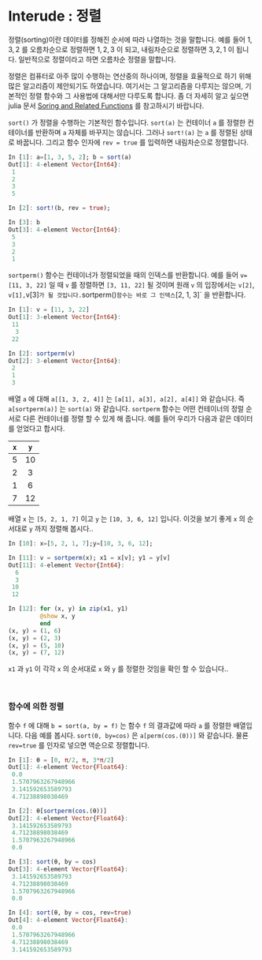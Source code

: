 # Interude : 정렬 {.unnumbered}

정렬(sorting)이란 데이터를 정해진 순서에 따라 나열하는 것을 말합니다. 예를 들어 $1, 3, 2$ 를 오름차순으로 정렬하면 $1, 2, 3$ 이 되고, 내림차순으로 정렬하면 $3, 2, 1$ 이 됩니다. 일반적으로 정렬이라고 하면 오름차순 정렬을 말합니다.

정렬은 컴퓨터로 아주 많이 수행하는 연산중의 하나이며, 정렬을 효율적으로 하기 위해 많은 알고리즘이 제안되기도 하였습니다. 여기서는 그 알고리즘을 다루지는 않으며, 기본적인 정렬 함수와 그 사용법에 대해서만 다루도록 합니다. 좀 더 자세히 알고 싶으면 julia 문서 [Soring and Related Functions](https://docs.julialang.org/en/v1/base/sort/) 를 참고하시기 바랍니다.

`sort()` 가 정렬을 수행하는 기본적인 함수입니다. `sort(a)` 는 컨테이너 `a` 를 정렬한 컨테이너를 반환하며 `a` 자체를 바꾸지는 않습니다. 그러나 `sort!(a)` 는 `a` 를 정렬된 상태로 바꿉니다. 그리고 함수 인자에 `rev = true` 를 입력하면 내림차순으로 정렬합니다.

```julia
In [1]: a=[1, 3, 5, 2]; b = sort(a)
Out[1]: 4-element Vector{Int64}:
 1
 2
 3
 5

In [2]: sort!(b, rev = true);

In [3]: b
Out[3]: 4-element Vector{Int64}:
 5
 3
 2
 1
```

`sortperm()` 함수는 컨테이너가 정렬되었을 때의 인덱스를 반환합니다. 예를 들어 `v=[11, 3, 22]` 일 때 `v` 를 정렬하면 `[3, 11, 22]` 될 것이며 원래 `v` 의 입장에서는 `v[2]`, `v[1], `v[3]` 가 될 것입니다. `sortperm()` 함수는 바로 그 인덱스 `[2, 1, 3]` 을 반환합니다.

```julia
In [1]: v = [11, 3, 22]
Out[1]: 3-element Vector{Int64}:
 11
  3
 22

In [2]: sortperm(v)
Out[2]: 3-element Vector{Int64}:
 2
 1
 3
```

배열 `a` 에 대해 `a[[1, 3, 2, 4]]` 는 `[a[1], a[3], a[2], a[4]]` 와 같습니다. 즉 `a[sortperm(a)]` 는 `sort(a)` 와 같습니다. `sortperm` 함수는 어떤 컨테이너의 정럴 순서로 다른 컨테이너를 정렬 할 수 있게 해 줍니다. 예를 들어 우리가 다음과 같은 데이터를 얻었다고 합시다.

| `x` | `y`|
|:----:|:----:|
| 5 | 10 |
| 2 | 3 |
| 1 | 6 |
| 7 | 12 |

배열 `x` 는 `[5, 2, 1, 7]` 이고 `y` 는 `[10, 3, 6, 12]` 입니다. 이것을 보기 좋게 `x` 의 순서대로 `y` 까지 정렬해 봅시다..

```julia
In [10]: x=[5, 2, 1, 7];y=[10, 3, 6, 12];

In [11]: v = sortperm(x); x1 = x[v]; y1 = y[v]
Out[11]: 4-element Vector{Int64}:
  6
  3
 10
 12

In [12]: for (x, y) in zip(x1, y1)
         @show x, y
         end
(x, y) = (1, 6)
(x, y) = (2, 3)
(x, y) = (5, 10)
(x, y) = (7, 12)
```

`x1` 과 `y1` 이 각각 `x` 의 순서대로 `x` 와 `y` 를 정렬한 것임을 확인 할 수 있습니다..


</br>

### 함수에 의한 정렬

함수 `f` 에 대해 `b = sort(a, by = f)` 는 함수 `f` 의 결과값에 따라 `a` 를 정렬한 배열입니다. 다음 예를 봅시다. `sort(0, by=cos)` 은 `a[perm(cos.(0))]` 와 같습니다. 물룐 `rev=true` 를 인자로 넣으면 역순으로 정렬합니다.

```julia
In [1]: θ = [0, π/2, π, 3*π/2]
Out[1]: 4-element Vector{Float64}:
 0.0
 1.5707963267948966
 3.141592653589793
 4.71238898038469

In [2]: θ[sortperm(cos.(θ))]
Out[2]: 4-element Vector{Float64}:
 3.141592653589793
 4.71238898038469
 1.5707963267948966
 0.0

In [3]: sort(θ, by = cos)
Out[3]: 4-element Vector{Float64}:
 3.141592653589793
 4.71238898038469
 1.5707963267948966
 0.0

In [4]: sort(θ, by = cos, rev=true)
Out[4]: 4-element Vector{Float64}:
 0.0
 1.5707963267948966
 4.71238898038469
 3.141592653589793
```